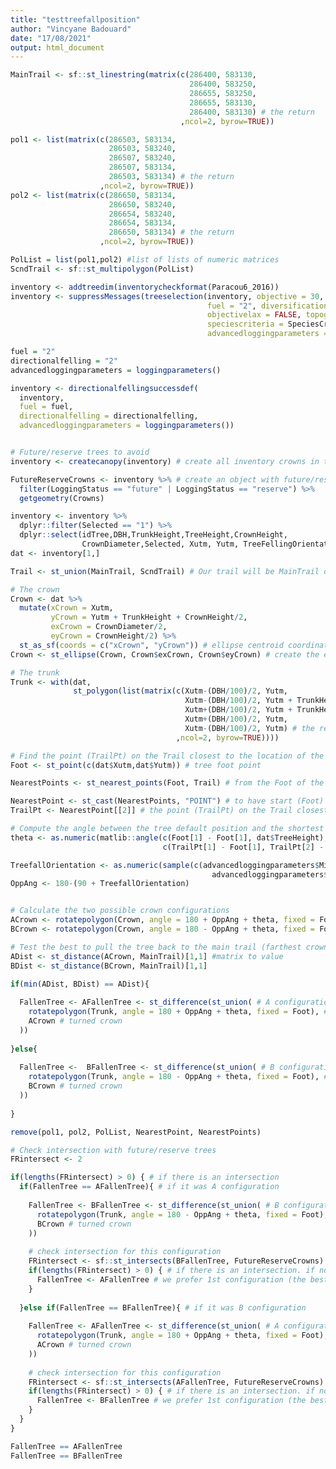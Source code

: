 ```yaml
---
title: "testtreefallposition"
author: "Vincyane Badouard"
date: "17/08/2021"
output: html_document
---
```


```r
MainTrail <- sf::st_linestring(matrix(c(286400, 583130,
                                        286400, 583250,
                                        286655, 583250,
                                        286655, 583130,
                                        286400, 583130) # the return
                                      ,ncol=2, byrow=TRUE))

pol1 <- list(matrix(c(286503, 583134,
                      286503, 583240,
                      286507, 583240,
                      286507, 583134,
                      286503, 583134) # the return
                    ,ncol=2, byrow=TRUE))
pol2 <- list(matrix(c(286650, 583134,
                      286650, 583240,
                      286654, 583240,
                      286654, 583134,
                      286650, 583134) # the return
                    ,ncol=2, byrow=TRUE))

PolList = list(pol1,pol2) #list of lists of numeric matrices
ScndTrail <- sf::st_multipolygon(PolList)

inventory <- addtreedim(inventorycheckformat(Paracou6_2016))
inventory <- suppressMessages(treeselection(inventory, objective = 30, scenario ="manual",
                                            fuel = "2", diversification = TRUE, specieslax = FALSE,
                                            objectivelax = FALSE, topography = DTMParacou, plotslope = PlotSlope,
                                            speciescriteria = SpeciesCriteria,
                                            advancedloggingparameters = loggingparameters())$inventory)
```

```r
fuel = "2"
directionalfelling = "2"
advancedloggingparameters = loggingparameters()

inventory <- directionalfellingsuccessdef(
  inventory,
  fuel = fuel,
  directionalfelling = directionalfelling,
  advancedloggingparameters = loggingparameters())


# Future/reserve trees to avoid
inventory <- createcanopy(inventory) # create all inventory crowns in the 'Crowns' column

FutureReserveCrowns <- inventory %>% # create an object with future/reserve crowns only
  filter(LoggingStatus == "future" | LoggingStatus == "reserve") %>%
  getgeometry(Crowns)

inventory <- inventory %>%
  dplyr::filter(Selected == "1") %>%
  dplyr::select(idTree,DBH,TrunkHeight,TreeHeight,CrownHeight,
                CrownDiameter,Selected, Xutm, Yutm, TreeFellingOrientationSuccess)
dat <- inventory[1,]

```

```r
Trail <- st_union(MainTrail, ScndTrail) # Our trail will be MainTrail or ScndTrail

# The crown
Crown <- dat %>%
  mutate(xCrown = Xutm,
         yCrown = Yutm + TrunkHeight + CrownHeight/2,
         exCrown = CrownDiameter/2,
         eyCrown = CrownHeight/2) %>%
  st_as_sf(coords = c("xCrown", "yCrown")) # ellipse centroid coordinates
Crown <- st_ellipse(Crown, Crown$exCrown, Crown$eyCrown) # create the ellipse

# The trunk
Trunk <- with(dat,
              st_polygon(list(matrix(c(Xutm-(DBH/100)/2, Yutm,
                                       Xutm-(DBH/100)/2, Yutm + TrunkHeight,
                                       Xutm+(DBH/100)/2, Yutm + TrunkHeight,
                                       Xutm+(DBH/100)/2, Yutm,
                                       Xutm-(DBH/100)/2, Yutm) # the return
                                     ,ncol=2, byrow=TRUE))))

# Find the point (TrailPt) on the Trail closest to the location of the tree (Foot)
Foot <- st_point(c(dat$Xutm,dat$Yutm)) # tree foot point

NearestPoints <- st_nearest_points(Foot, Trail) # from the Foot of the tree to the Trail (linestring)

NearestPoint <- st_cast(NearestPoints, "POINT") # to have start (Foot) and end (TrailPt) points
TrailPt <- NearestPoint[[2]] # the point (TrailPt) on the Trail closest to the location of the tree (Foot)

# Compute the angle between the tree default position and the shortest way from the foot to the trail
theta <- as.numeric(matlib::angle(c(Foot[1] - Foot[1], dat$TreeHeight),
                                  c(TrailPt[1] - Foot[1], TrailPt[2] - Foot[2]), degree = TRUE))

TreefallOrientation <- as.numeric(sample(c(advancedloggingparameters$MinTreefallOrientation:
                                             advancedloggingparameters$MaxTreefallOrientation), size = 1))
OppAng <- 180-(90 + TreefallOrientation)


# Calculate the two possible crown configurations
ACrown <- rotatepolygon(Crown, angle = 180 + OppAng + theta, fixed = Foot) # turned crown
BCrown <- rotatepolygon(Crown, angle = 180 - OppAng + theta, fixed = Foot) # turned crown

# Test the best to pull the tree back to the main trail (farthest crown from the main trail)
ADist <- st_distance(ACrown, MainTrail)[1,1] #matrix to value
BDist <- st_distance(BCrown, MainTrail)[1,1]

if(min(ADist, BDist) == ADist){
  
  FallenTree <- AFallenTree <- st_difference(st_union( # A configuration
    rotatepolygon(Trunk, angle = 180 + OppAng + theta, fixed = Foot), # turned trunk
    ACrown # turned crown
  ))
  
}else{
  
  FallenTree <-  BFallenTree <- st_difference(st_union( # B configuration
    rotatepolygon(Trunk, angle = 180 - OppAng + theta, fixed = Foot), # turned trunk
    BCrown # turned crown
  ))
  
}

remove(pol1, pol2, PolList, NearestPoint, NearestPoints)
```

```r
# Check intersection with future/reserve trees
FRintersect <- 2

if(lengths(FRintersect) > 0) { # if there is an intersection
  if(FallenTree == AFallenTree){ # if it was A configuration
    
    FallenTree <- BFallenTree <- st_difference(st_union( # B configuration
      rotatepolygon(Trunk, angle = 180 - OppAng + theta, fixed = Foot), # turned trunk
      BCrown # turned crown
    ))
    
    # check intersection for this configuration
    FRintersect <- sf::st_intersects(BFallenTree, FutureReserveCrowns)
    if(lengths(FRintersect) > 0) { # if there is an intersection. if not FallenTree stay BFallenTree
      FallenTree <- AFallenTree # we prefer 1st configuration (the best for winching)
    }
    
  }else if(FallenTree == BFallenTree){ # if it was B configuration
    
    FallenTree <- AFallenTree <- st_difference(st_union( # A configuration
      rotatepolygon(Trunk, angle = 180 + OppAng + theta, fixed = Foot), # turned trunk
      ACrown # turned crown
    ))
    
    # check intersection for this configuration
    FRintersect <- sf::st_intersects(AFallenTree, FutureReserveCrowns)
    if(lengths(FRintersect) > 0) { # if there is an intersection. if not FallenTree stay AFallenTree
      FallenTree <- BFallenTree # we prefer 1st configuration (the best for winching)
    }
  }
}

FallenTree == AFallenTree
FallenTree == BFallenTree

```

